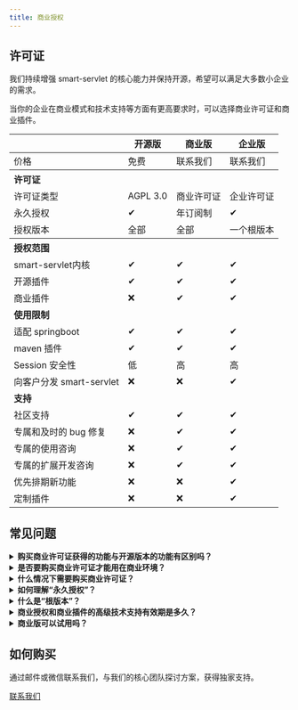 ```yaml
---
title: 商业授权
---
```


## 许可证
我们持续增强 smart-servlet 的核心能力并保持开源，希望可以满足大多数小企业的需求。

当你的企业在商业模式和技术支持等方面有更高要求时，可以选择商业许可证和商业插件。

<table>
<thead>
<tr>
<th></th>
<th>开源版</th>
<th>商业版</th>
<th>企业版</th>
</tr>
</thead>
<tbody>
<tr>
<td>价格</td>
<td>免费</td>
<td>联系我们</td>
<td>联系我们</td>
</tr>
<tr>
<th colspan="4" style="text-align: left">许可证</th>
</tr>
<tr>
<td>许可证类型</td>
<td>AGPL 3.0</td>
<td>商业许可证</td>
<td>企业许可证</td>
</tr>
<tr>
<td>永久授权</td>
<td>✔</td>
<td>年订阅制</td>
<td>✔</td>
</tr>
<tr>
<td>授权版本</td>
<td>全部</td>
<td>全部</td>
<td>一个根版本  <a  title="比如从 1.0 到 1.x 全部获得授权，但不能从 1.x 到 2.x" href="javascript:void(0)"><Badge text="?" type="tip"/></a> </td>
</tr>
<tr>
<th colspan="4" style="text-align: left"><b>授权范围</b></th>
</tr>
<tr>
<td>smart-servlet内核</td>
<td>✔</td>
<td>✔</td>
<td>✔</td>
</tr>
<tr>
<td>开源插件</td>
<td>✔</td>
<td>✔</td>
<td>✔</td>
</tr>
<tr>
<td>商业插件</td>
<td>❌</td>
<td>✔</td>
<td>✔</td>
</tr>
<tr>
<td colspan="4" style="text-align: left"><b>使用限制</b></td>
</tr>
<tr>
<td>适配 springboot</td>
<td>✔</td>
<td>✔</td>
<td>✔</td>
</tr>
<tr>
<td>maven 插件</td>
<td>✔</td>
<td>✔</td>
<td>✔</td>
</tr>
<tr>
<td>Session 安全性</td>
<td>低</td>
<td>高</td>
<td>高</td>
</tr>
<tr>
<td>向客户分发 smart-servlet</td>
<td>❌</td>
<td>❌</td>
<td>✔</td>
</tr>
<tr>
<td colspan="4" style="text-align: left"><b>支持</b></td>
</tr>
<tr>
<td>社区支持</td>
<td>✔</td>
<td>✔</td>
<td>✔</td>
</tr>
<tr>
<td>专属和及时的 bug 修复</td>
<td>❌</td>
<td>✔</td>
<td>✔</td>
</tr>
<tr>
<td>专属的使用咨询</td>
<td>❌</td>
<td>✔</td>
<td>✔</td>
</tr>
<tr>
<td>专属的扩展开发咨询</td>
<td>❌</td>
<td>✔</td>
<td>✔</td>
</tr>
<tr>
<td>优先排期新功能</td>
<td>❌</td>
<td>❌</td>
<td>✔</td>
</tr>
<tr>
<td>定制插件</td>
<td>❌</td>
<td>❌</td>
<td>✔</td>
</tr>
</tbody>
</table>


## 常见问题
<details>
    <summary> <b>购买商业许可证获得的功能与开源版本的功能有区别吗？</b></summary>
    没有。商业许可证与开源许可证对应的代码完全相同。

    smart-servlet 采用 AGPL-3.0 与商业许可双重授权，你可以根据自己的需求来选择许可证类型。
</details>

<details>
    <summary> <b>是否要购买商业许可证才能用在商业环境？</b></summary>
    不是。smart-servlet 的内核和开源插件是 AGPL 3.0 协议，
    只要你遵循协议，并且保留 smart-servlet 版权信息和版本信息，就可以免费使用。
</details>



<details>
    <summary><b>什么情况下需要购买商业许可证？</b></summary>
    如果你有以下任何需求，则需要购买商业许可证：

    - 对 smart-servlet 的代码做了更改，或者扩展了自己的插件，但你不想将这些产出物以 AGPL 协议开源
    - 将 smart-servlet 集成到你的产品中，但不想将自己的产品以 AGPL 协议开源
    - 你希望获得 smart-servlet 团队的高级技术支持
</details>

<details>
    <summary><b>如何理解“永久授权”？</b></summary>
    没有过期时间，不需要按年付费，一旦你购买了商业许可证或者商业插件，就会获得当前根版本的永久授权，可以永久使用。
</details>

<details>
    <summary><b>什么是“根版本”？</b></summary>
    商业许可证和商业插件的许可范围为一个根版本，比如从 1.0 至 1.x 均获得授权。

    当需要跨根版本升级的时候，比如从 1.x 升级到 2.x，可以以 50% 折扣价格购买。
</details>


<details>
    <summary><b>商业授权和商业插件的高级技术支持有效期是多久？</b></summary>
    技术支持有效期为 6 个月。

    我们相信在这段时间内你的团队可以完全掌握该版本的使用，并验证该版本是否满足你的需求。
</details>

<details>
    <summary><b>商业版可以试用吗？</b></summary>
    可以。

    联系我们可获得运行时有效期 30 分钟的商业版。
</details>





## 如何购买
通过邮件或微信联系我们，与我们的核心团队探讨方案，获得独家支持。

[联系我们](../service.md#联系方式)